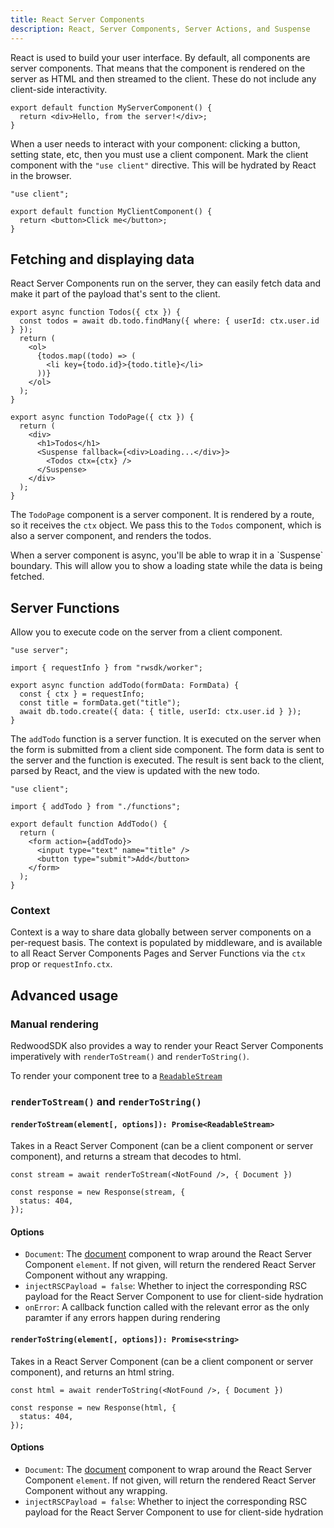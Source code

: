 ```yaml
---
title: React Server Components
description: React, Server Components, Server Actions, and Suspense
---
```



React is used to build your user interface. By default, all components are server components. That means that the component is rendered on the server as HTML and then streamed to the client. These do not include any client-side interactivity.

```tsx
export default function MyServerComponent() {
  return <div>Hello, from the server!</div>;
}
```

When a user needs to interact with your component: clicking a button, setting state, etc, then you must use a client component. Mark the client component with the `"use client"` directive. This will be hydrated by React in the browser.

```tsx mark={1}
"use client";

export default function MyClientComponent() {
  return <button>Click me</button>;
}
```

## Fetching and displaying data

React Server Components run on the server, they can easily fetch data and make it part of the payload that's sent to the client.

```tsx title="src/app/pages/todos/TodoPage.tsx" "async"
export async function Todos({ ctx }) {
  const todos = await db.todo.findMany({ where: { userId: ctx.user.id } });
  return (
    <ol>
      {todos.map((todo) => (
        <li key={todo.id}>{todo.title}</li>
      ))}
    </ol>
  );
}

export async function TodoPage({ ctx }) {
  return (
    <div>
      <h1>Todos</h1>
      <Suspense fallback={<div>Loading...</div>}>
        <Todos ctx={ctx} />
      </Suspense>
    </div>
  );
}
```

The `TodoPage` component is a server component. It is rendered by a route, so it receives the `ctx` object. We pass this to the `Todos` component, which is also a server component, and renders the todos.

<Aside type="tip" title="Suspense">
  When a server component is async, you'll be able to wrap it in a `Suspense`
  boundary. This will allow you to show a loading state while the data is being
  fetched.
</Aside>

## Server Functions

Allow you to execute code on the server from a client component.

```tsx title="@/pages/todos/functions.tsx" mark={1}
"use server";

import { requestInfo } from "rwsdk/worker";

export async function addTodo(formData: FormData) {
  const { ctx } = requestInfo;
  const title = formData.get("title");
  await db.todo.create({ data: { title, userId: ctx.user.id } });
}
```

The `addTodo` function is a server function. It is executed on the server when the form is submitted from a client side component. The form data is sent to the server and the function is executed. The result is sent back to the client, parsed by React, and the view is updated with the new todo.

```tsx title="@/pages/todos/AddTodo.tsx" mark={1, 3}
"use client";

import { addTodo } from "./functions";

export default function AddTodo() {
  return (
    <form action={addTodo}>
      <input type="text" name="title" />
      <button type="submit">Add</button>
    </form>
  );
}
```

### Context

Context is a way to share data globally between server components on a per-request basis. The context is populated by middleware, and is available to all React Server Components Pages and Server Functions via the `ctx` prop or `requestInfo.ctx`.


## Advanced usage

### Manual rendering

RedwoodSDK also provides a way to render your React Server Components imperatively with `renderToStream()` and `renderToString()`.

To render your component tree to a [`ReadableStream`](https://developer.mozilla.org/en-US/docs/Web/API/ReadableStream)


### `renderToStream()` and `renderToString()`

#### `renderToStream(element[, options]): Promise<ReadableStream>` <Badge text="Experimental" type="caution" />

Takes in a React Server Component (can be a client component or server component), and returns a stream that decodes to html.

```tsx
const stream = await renderToStream(<NotFound />, { Document })

const response = new Response(stream, {
  status: 404,
});
```

#### Options
* `Document`: The [document](/core/routing/#documents) component to wrap around the React Server Component `element`. If not given, will return the rendered React Server Component without any wrapping.
* `injectRSCPayload = false`: Whether to inject the corresponding RSC payload for the React Server Component to use for client-side hydration
* `onError`: A callback function called with the relevant error as the only paramter if any errors happen during rendering

#### `renderToString(element[, options]): Promise<string>` <Badge text="Experimental" type="caution" />

Takes in a React Server Component (can be a client component or server component), and returns an html string.

```tsx
const html = await renderToString(<NotFound />, { Document })

const response = new Response(html, {
  status: 404,
});
```

#### Options
* `Document`: The [document](/core/routing/#documents) component to wrap around the React Server Component `element`. If not given, will return the rendered React Server Component without any wrapping.
* `injectRSCPayload = false`: Whether to inject the corresponding RSC payload for the React Server Component to use for client-side hydration
